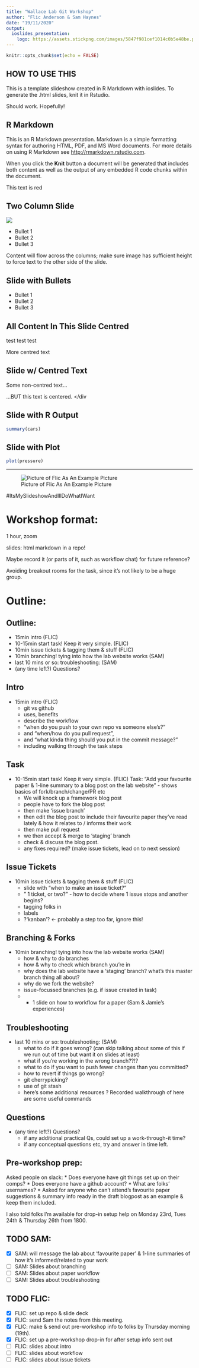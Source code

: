 ```yaml
---
title: "Wallace Lab Git Workshop"
author: "Flic Anderson & Sam Haynes"
date: "19/11/2020"
output:
  ioslides_presentation:
    logo: https://assets.stickpng.com/images/5847f981cef1014c0b5e48be.png
---
```


```r
knitr::opts_chunk$set(echo = FALSE)
```

## HOW TO USE THIS 

This is a template slideshow created in R Markdown with ioslides. To generate the .html slides, knit it in Rstudio. 

Should work. Hopefully!

## R Markdown

This is an R Markdown presentation. Markdown is a simple formatting syntax for authoring HTML, PDF, and MS Word documents. For more details on using R Markdown see <http://rmarkdown.rstudio.com>.

When you click the **Knit** button a document will be generated that includes both content as well as the output of any embedded R code chunks within the document.

<div class="red2">
This text is red
</div>

## Two Column Slide

<div class="columns-2">
  ![](http://felicityanderson.co.uk/sites/default/files/inline-images/Flic_400x400.jpg)

  - Bullet 1
  - Bullet 2
  - Bullet 3
  
  Content will flow across the columns; make sure image has sufficient height to force text to the other side of the slide.
  
</div>

## Slide with Bullets

- Bullet 1
- Bullet 2
- Bullet 3

## All Content In This Slide Centred {.flexbox .vcenter}

test test test

More centred text

## Slide w/ Centred Text 
Some non-centred text...


<div class="centered">
...BUT this text is centered.
</div

## Slide with R Output

```r
summary(cars)
```

## Slide with Plot

```r
plot(pressure)
```

----

![Picture of Flic As An Example Picture](https://avatars3.githubusercontent.com/u/5812129?s=400&u=e326c707842021a7d2cc89edee55d362b2f57ff6&v=4)

\#ItsMySlideshowAndIllDoWhatIWant

# Workshop format: 

1 hour, zoom

slides: html markdown in a repo!

Maybe record it (or parts of it, such as workflow chat) for future reference?

Avoiding breakout rooms for the task, since it's not likely to be a huge group.

# Outline: 

## Outline: 

* 15min intro (FLIC) 
* 10-15min start task! Keep it very simple. (FLIC) 
* 10min issue tickets & tagging them & stuff (FLIC) 
* 10min branching! tying into how the lab website works (SAM) 
* last 10 mins or so: troubleshooting: (SAM) 
* (any time left?) Questions?

## Intro

* 15min intro (FLIC) 
  - git vs github
  - uses, benefits
  - describe the workflow
  - "when do you push to your own repo vs someone else's?"
  - and "when/how do you pull request", 
  - and "what kinda thing should you put in the commit message?"
  - including walking through the task steps

## Task

* 10-15min start task! Keep it very simple. (FLIC) 
 Task: "Add your favourite paper & 1-line summary to a blog post on the lab website" - shows basics of fork/branch/change/PR etc
  - We will knock up a framework blog post 
  - people have to fork the blog post 
  - then make 'issue branch'
  - then edit the blog post to include their favourite paper they've read lately & how it relates to / informs their work 
  - then make pull request
  - we then accept & merge to 'staging' branch
  - check & discuss the blog post.
  - any fixes required? (make issue tickets, lead on to next session)

## Issue Tickets 

* 10min issue tickets & tagging them & stuff (FLIC) 
  - slide with "when to make an issue ticket?"
  - " 1 ticket, or two?" - how to decide where 1 issue stops and another begins?
  - tagging folks in
  - labels
  - ?'kanban'? <- probably a step too far, ignore this!

## Branching & Forks

* 10min branching! tying into how the lab website works (SAM) 
  - how & why to do branches
  - how & why to check which branch you're in
  - why does the lab website have a 'staging' branch? what's this master branch thing all about? 
  - why do we fork the website?
  - issue-focussed branches (e.g. if issue created in task)
  - + 1 slide on how to workflow for a paper (Sam & Jamie's experiences)

## Troubleshooting

* last 10 mins or so: troubleshooting: (SAM) 
  - what to do if it goes wrong? (can skip talking about some of this if we run out of time but want it on slides at least)
  - what if you're working in the wrong branch??!?
  - what to do if you want to push fewer changes than you committed?
  - how to revert if things go wrong? 
  - git cherrypicking?
  - use of git stash
  - here's some additional resources
  ? Recorded walkthrough of here are some useful commands 

## Questions

* (any time left?) Questions?
  - if any additional practical Qs, could set up a work-through-it time?
  - if any conceptual questions etc, try and answer in time left.

## Pre-workshop prep: 

Asked people on slack:
* Does everyone have git things set up on their comps? 
* Does everyone have a github account?
* What are folks' usernames?
* Asked for anyone who can't attend's favourite paper suggestions & summary info ready in the draft blogpost as an example & keep them included.

I also told folks I'm available for drop-in setup help on Monday 23rd, Tues 24th & Thursday 26th from 1800.

## TODO SAM: 

- [x] SAM: will message the lab about 'favourite paper' & 1-line summaries of how it's informed/related to your work 
- [ ] SAM: Slides about branching
- [ ] SAM: Slides about paper workflow
- [ ] SAM: Slides about troubleshooting

## TODO FLIC: 

- [x] FLIC: set up repo & slide deck 
- [x] FLIC: send Sam the notes from this meeting. 
- [x] FLIC: make & send out pre-workshop info to folks by Thursday morning (19th). 
- [x] FLIC: set up a pre-workshop drop-in for after setup info sent out
- [ ] FLIC: slides about intro
- [ ] FLIC: slides about workflow
- [ ] FLIC: slides about issue tickets

